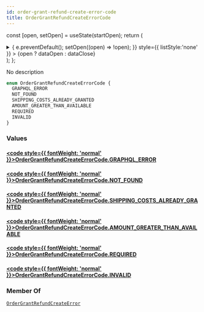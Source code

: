 ```yaml
---
id: order-grant-refund-create-error-code
title: OrderGrantRefundCreateErrorCode
---
```






const [open, setOpen] = useState(startOpen);
return (
<details {...(open ? { open: true } : {})} className="details" style={{ border:'none', boxShadow:'none', background:'var(--ifm-background-color)' }}>
<summary
onClick={(e) => {
e.preventDefault();
setOpen((open) => !open);
}}
style={{ listStyle:'none' }} >
{open ? dataOpen : dataClose}
</summary>
{open && children}
</details>
);
};

No description

```graphql
enum OrderGrantRefundCreateErrorCode {
  GRAPHQL_ERROR
  NOT_FOUND
  SHIPPING_COSTS_ALREADY_GRANTED
  AMOUNT_GREATER_THAN_AVAILABLE
  REQUIRED
  INVALID
}
```

### Values

#### [<code style={{ fontWeight: 'normal' }}>OrderGrantRefundCreateErrorCode.<b>GRAPHQL_ERROR</b></code>](#)

#### [<code style={{ fontWeight: 'normal' }}>OrderGrantRefundCreateErrorCode.<b>NOT_FOUND</b></code>](#)

#### [<code style={{ fontWeight: 'normal' }}>OrderGrantRefundCreateErrorCode.<b>SHIPPING_COSTS_ALREADY_GRANTED</b></code>](#)

#### [<code style={{ fontWeight: 'normal' }}>OrderGrantRefundCreateErrorCode.<b>AMOUNT_GREATER_THAN_AVAILABLE</b></code>](#)

#### [<code style={{ fontWeight: 'normal' }}>OrderGrantRefundCreateErrorCode.<b>REQUIRED</b></code>](#)

#### [<code style={{ fontWeight: 'normal' }}>OrderGrantRefundCreateErrorCode.<b>INVALID</b></code>](#)

### Member Of

[`OrderGrantRefundCreateError`](../../../api-reference/orders/objects/order-grant-refund-create-error.mdx) <Badge class="badge badge--secondary" text="object"/>
